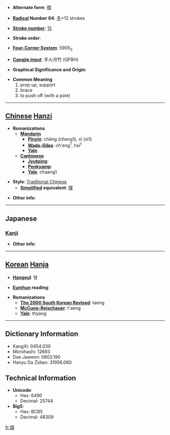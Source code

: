 * '''Alternate form''': [[撑]]

* '''[[Wiktionary:Chinese radical index| Radical]] Number 64''': [[Wiktionary:Chinese radical index 手|手]]+12 strokes

* '''[[Wiktionary:Chinese total strokes index|Stroke number]]''': [[Wiktionary:Chinese total strokes index 15|15]]

* '''Stroke order''': 

* '''[[Wiktionary:Chinese four corner index|Four-Corner System]]''': 5905<sub>2</sub>

* '''[[Wiktionary:Chinese Cangjie index|Cangjie input]]''': 手火月竹 (QFBH)

* '''Graphical Significance and Origin''': 

* '''Common Meaning'''
*#prop up, support
*# brace
*# to push off (with a pole)


----

== [[Chinese]] [[Hanzi]] ==

* '''Romanizations'''
** '''[[Mandarin]]'''
*** '''[[Pinyin]]''': chēng (cheng1), xī (xi1)
*** '''[[Wade-Giles]]''': ch'eng<sup>1</sup>, hsi<sup>1</sup>
*** '''[[Yale]]''': 
** '''[[Cantonese]]'''
*** '''[[Jyutping]]''':
*** '''[[Penkyamp]]''': 
*** '''[[Yale]]''': chaang1

* '''Style''': [[Traditional Chinese]] 
** '''[[Simplified Chinese|Simplified]] equivalent''': [[撑]]

* '''Other info''': 

----

==Japanese==
===[[Kanji]]===
{{kanji|on readings=[[ちょう]] (chō)
|kun readings=[[ささえる]] (sasaeru), [[あく]] (aku)
}}

* '''Other info''':  

----

== [[Korean]] [[Hanja]] ==

* '''[[Hangeul]]''': 탱

* '''[[Eumhun]] reading''': 

* '''Romanizations'''
** '''[[The 2000 South Korean Revised Romanization|The 2000 South Korean Revised]]''': taeng
** '''[[McCune-Reischauer]]''': t'aeng
** '''[[Yale]]''': thyang

----

== Dictionary Information ==

* KangXi: 0454.030
* Morohashi: 12693
* Dae Jaweon: 0803.190
* Hanyu Da Zidian: 31956.060

== Technical Information ==

* '''Unicode''':
** Hex: 6490
** Decimal: 25744
* '''Big5''':
** Hex: BCB5
** Decimal: 48309

[[fr:撐]]